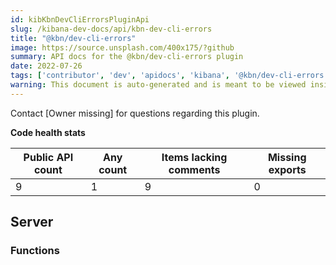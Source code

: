 ```yaml
---
id: kibKbnDevCliErrorsPluginApi
slug: /kibana-dev-docs/api/kbn-dev-cli-errors
title: "@kbn/dev-cli-errors"
image: https://source.unsplash.com/400x175/?github
summary: API docs for the @kbn/dev-cli-errors plugin
date: 2022-07-26
tags: ['contributor', 'dev', 'apidocs', 'kibana', '@kbn/dev-cli-errors']
warning: This document is auto-generated and is meant to be viewed inside our experimental, new docs system. Reach out in #docs-engineering for more info.
---
```




Contact [Owner missing] for questions regarding this plugin.

**Code health stats**

| Public API count  | Any count | Items lacking comments | Missing exports |
|-------------------|-----------|------------------------|-----------------|
| 9 | 1 | 9 | 0 |

## Server

### Functions
<DocDefinitionList data={kbnDevCliErrorsObj.server.functions}/>

